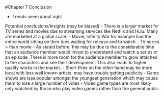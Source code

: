 #Chapter 7 Conclusion

- Trends seem about right


Potential conclusions/insights (may be biased)
- There is a larger market for TV series and movies due to streaming services like Netflix and Hulu. Many are marketed at a global scale.
- Movie, Infinity War for example had the entire world sitting on their toes waiting for release and to watch
- TV series > than movie
    - As stated before, this may be due to the considerable time that an audience member would invest to understand and watch a series or an episode. There is more room for the audience member to grow attached to the characters and see their development. This also leads to higher quality works in the market.
- Short films on the other hand may be more local with less well known artists. may have trouble getting publicity
- Game shows are less popular amongst the youngest generation which may cause them to lose a large number of votes
- Video game types are most likely only watched by those who play video games rather than the general public